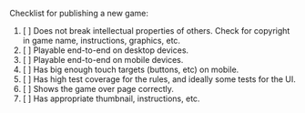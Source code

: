 
<Meta title="Coding and Contributing/Publishing Checklist" />

Checklist for publishing a new game:

1. [ ] Does not break intellectual properties of others. Check for copyright in game name, instructions, graphics, etc.
2. [ ] Playable end-to-end on desktop devices.
3. [ ] Playable end-to-end on mobile devices.
4. [ ] Has big enough touch targets (buttons, etc) on mobile.
5. [ ] Has high test coverage for the rules, and ideally some tests for the UI.
6. [ ] Shows the game over page correctly.
7. [ ] Has appropriate thumbnail, instructions, etc.